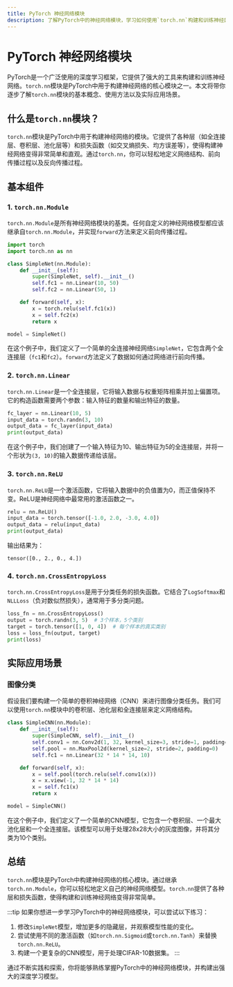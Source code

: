 ```yaml
---
title: PyTorch 神经网络模块
description: 了解PyTorch中的神经网络模块，学习如何使用`torch.nn`构建和训练神经网络模型。
---
```


# PyTorch 神经网络模块

PyTorch是一个广泛使用的深度学习框架，它提供了强大的工具来构建和训练神经网络。`torch.nn`模块是PyTorch中用于构建神经网络的核心模块之一。本文将带你逐步了解`torch.nn`模块的基本概念、使用方法以及实际应用场景。

## 什么是`torch.nn`模块？

`torch.nn`模块是PyTorch中用于构建神经网络的模块。它提供了各种层（如全连接层、卷积层、池化层等）和损失函数（如交叉熵损失、均方误差等），使得构建神经网络变得非常简单和直观。通过`torch.nn`，你可以轻松地定义网络结构、前向传播过程以及反向传播过程。

## 基本组件

### 1. `torch.nn.Module`

`torch.nn.Module`是所有神经网络模块的基类。任何自定义的神经网络模型都应该继承自`torch.nn.Module`，并实现`forward`方法来定义前向传播过程。

```python
import torch
import torch.nn as nn

class SimpleNet(nn.Module):
    def __init__(self):
        super(SimpleNet, self).__init__()
        self.fc1 = nn.Linear(10, 50)
        self.fc2 = nn.Linear(50, 1)

    def forward(self, x):
        x = torch.relu(self.fc1(x))
        x = self.fc2(x)
        return x

model = SimpleNet()
```

在这个例子中，我们定义了一个简单的全连接神经网络`SimpleNet`，它包含两个全连接层（`fc1`和`fc2`）。`forward`方法定义了数据如何通过网络进行前向传播。

### 2. `torch.nn.Linear`

`torch.nn.Linear`是一个全连接层，它将输入数据与权重矩阵相乘并加上偏置项。它的构造函数需要两个参数：输入特征的数量和输出特征的数量。

```python
fc_layer = nn.Linear(10, 5)
input_data = torch.randn(3, 10)
output_data = fc_layer(input_data)
print(output_data)
```

在这个例子中，我们创建了一个输入特征为10、输出特征为5的全连接层，并将一个形状为`(3, 10)`的输入数据传递给该层。

### 3. `torch.nn.ReLU`

`torch.nn.ReLU`是一个激活函数，它将输入数据中的负值置为0，而正值保持不变。ReLU是神经网络中最常用的激活函数之一。

```python
relu = nn.ReLU()
input_data = torch.tensor([-1.0, 2.0, -3.0, 4.0])
output_data = relu(input_data)
print(output_data)
```

输出结果为：
```
tensor([0., 2., 0., 4.])
```

### 4. `torch.nn.CrossEntropyLoss`

`torch.nn.CrossEntropyLoss`是用于分类任务的损失函数。它结合了`LogSoftmax`和`NLLLoss`（负对数似然损失），通常用于多分类问题。

```python
loss_fn = nn.CrossEntropyLoss()
output = torch.randn(3, 5)  # 3个样本，5个类别
target = torch.tensor([1, 0, 4])  # 每个样本的真实类别
loss = loss_fn(output, target)
print(loss)
```

## 实际应用场景

### 图像分类

假设我们要构建一个简单的卷积神经网络（CNN）来进行图像分类任务。我们可以使用`torch.nn`模块中的卷积层、池化层和全连接层来定义网络结构。

```python
class SimpleCNN(nn.Module):
    def __init__(self):
        super(SimpleCNN, self).__init__()
        self.conv1 = nn.Conv2d(1, 32, kernel_size=3, stride=1, padding=1)
        self.pool = nn.MaxPool2d(kernel_size=2, stride=2, padding=0)
        self.fc1 = nn.Linear(32 * 14 * 14, 10)

    def forward(self, x):
        x = self.pool(torch.relu(self.conv1(x)))
        x = x.view(-1, 32 * 14 * 14)
        x = self.fc1(x)
        return x

model = SimpleCNN()
```

在这个例子中，我们定义了一个简单的CNN模型，它包含一个卷积层、一个最大池化层和一个全连接层。该模型可以用于处理28x28大小的灰度图像，并将其分类为10个类别。

## 总结

`torch.nn`模块是PyTorch中构建神经网络的核心模块。通过继承`torch.nn.Module`，你可以轻松地定义自己的神经网络模型。`torch.nn`提供了各种层和损失函数，使得构建和训练神经网络变得非常简单。

:::tip
如果你想进一步学习PyTorch中的神经网络模块，可以尝试以下练习：
1. 修改`SimpleNet`模型，增加更多的隐藏层，并观察模型性能的变化。
2. 尝试使用不同的激活函数（如`torch.nn.Sigmoid`或`torch.nn.Tanh`）来替换`torch.nn.ReLU`。
3. 构建一个更复杂的CNN模型，用于处理CIFAR-10数据集。
:::

通过不断实践和探索，你将能够熟练掌握PyTorch中的神经网络模块，并构建出强大的深度学习模型。